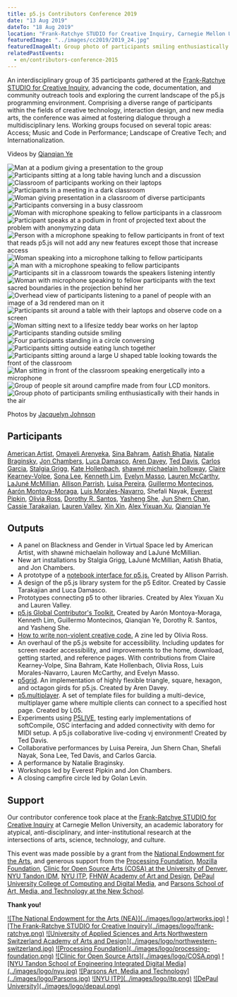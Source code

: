```yaml
---
title: p5.js Contributors Conference 2019
date: "13 Aug 2019"
dateTo: "18 Aug 2019"
location: "Frank-Ratchye STUDIO for Creative Inquiry, Carnegie Mellon University"
featuredImage: "../images/cc2019/2019_24.jpg"
featuredImageAlt: Group photo of participants smiling enthusiastically with their hands in the air
relatedPastEvents: 
  - en/contributors-conference-2015
---
```



An interdisciplinary group of 35 participants gathered at the <a href="http://studioforcreativeinquiry.org/">Frank-Ratchye STUDIO for Creative Inquiry</a>, advancing the code, documentation, and community outreach tools and exploring the current landscape of the p5.js programming environment. Comprising a diverse range of participants within the fields of creative technology, interaction design, and new media arts, the conference was aimed at fostering dialogue through a multidisciplinary lens. Working groups focused on several topic areas: Access; Music and Code in Performance; Landscape of Creative Tech; and Internationalization. 

<YouTubeEmbed id="YkfG7Ggpi_o" />

<YouTubeEmbed id="At1newHnZpA" />

Videos by <a href="https://www.youtube.com/channel/UCzMs9qg50AW2LEpLDzHT5NA">Qianqian Ye</a>

![Man at a podium giving a presentation to the group](../images/cc2019/2019_1.jpg)
![Participants sitting at a long table having lunch and a discussion](../images/cc2019/2019_2.jpg)
![Classroom of participants working on their laptops](../images/cc2019/2019_4.jpg)
![Participants in a meeting in a dark classroom](../images/cc2019/2019_5.jpg)
![Woman giving presentation in a classroom of diverse participants](../images/cc2019/2019_6.jpg)
![Participants conversing in a busy classroom](../images/cc2019/2019_7.jpg)
![Woman with microphone speaking to fellow participants in a classroom](../images/cc2019/2019_8.jpg)
![Participant speaks at a podium in front of projected text about the problem with anonymyzing data](../images/cc2019/2019_9.jpg)
![Person with a microphone speaking to fellow participants in front of text that reads p5.js will not add any new features except those that increase access](../images/cc2019/2019_10.jpg)
![Woman speaking into a microphone talking to fellow participants ](../images/cc2019/2019_11.jpg)
![A man with a microphone speaking to fellow participants](../images/cc2019/2019_12.jpg)
![Participants sit in a classroom towards the speakers listening intently](../images/cc2019/2019_13.jpg)
![Woman with microphone speaking to fellow participants with the text sacred boundaries in the projection behind her](../images/cc2019/2019_15.jpg)
![Overhead view of participants listening to a panel of people with an image of a 3d rendered man on it](../images/cc2019/2019_16.jpg)
![Participants sit around a table with their laptops and observe code on a screen](../images/cc2019/2019_17.jpg)
![Woman sitting next to a lifesize teddy bear works on her laptop](../images/cc2019/2019_18.jpg)
![Participants standing outside smiling](../images/cc2019/2019_19.jpg)
![Four participants standing in a circle conversing](../images/cc2019/2019_20.jpg)
![Participants sitting outside eating lunch together](../images/cc2019/2019_21.jpg)
![Participants sitting around a large U shaped table looking towards the front of the classroom](../images/cc2019/2019_22.jpg)
![Man sitting in front of the classroom speaking energetically into a microphone](../images/cc2019/2019_23.jpg)
![Group of people sit around campfire made from four LCD monitors.](../images/cc2019/campfire.jpg)
![Group photo of participants smiling enthusiastically with their hands in the air](../images/cc2019/2019_24.jpg)

Photos by <a href="https://www.flickr.com/photos/creativeinquiry/albums/72157710545834046/">Jacquelyn Johnson</a>

## Participants

<a href="https://americanartist.us/biocv" target="_blank">American Artist</a>, <a href="https://www.omayeli.com/" target="_blank">Omayeli Arenyeka</a>, <a href="http://www.sinabahram.com/" target="_blank">Sina Bahram</a>, <a href="https://aatishb.com/" target="_blank">Aatish Bhatia</a>, <a href="https://natalie.computer/" target="_blank">Natalie Braginsky</a>, <a href="https://jonchambers.net/" target="_blank">Jon Chambers</a>, <a href="https://twitter.com/lucapodular" target="_blank">Luca Damasco</a>, <a href="https://www.linkedin.com/in/aren-davey-bb3496103/" target="_blank">Aren Davey</a>, <a href="https://teddavis.org/" target="_blank">Ted Davis</a>, <a href="http://l05.is/" target="_blank">Carlos Garcia</a>, <a href="http://stalgiagrigg.name/" target="_blank">Stalgia Grigg</a>, <a href="http://www.katehollenbach.com/" target="_blank">Kate Hollenbach</a>, <a href="http://www.shawnemichaelainholloway.com/" target="_blank">shawné michaelain holloway</a>, <a href="http://www.takinglifeseriously.com/index.html" target="_blank">Claire Kearney-Volpe</a>, <a href="https://www.sonalee.me/" target="_blank">Sona Lee</a>, <a href="https://designerken.be/designing" target="_blank">Kenneth Lim</a>, <a href="https://www.outofambit.com/" target="_blank">Evelyn Masso</a>, <a href="http://lauren-mccarthy.com/" target="_blank">Lauren McCarthy</a>, <a href="https://laja.me/" target="_blank">LaJuné McMillian</a>, <a href="https://www.decontextualize.com/" target="_blank">Allison Parrish</a>, <a href="http://www.luisapereira.net/" target="_blank">Luisa Pereira</a>, <a href="https://guillemontecinos.cl/" target="_blank">Guillermo Montecinos</a>, <a href="http://montoyamoraga.io/" target="_blank">Aarón Montoya-Moraga</a>, <a href="http://lm-m.com/" target="_blank">Luis Morales-Navarro</a>, Shefali Nayak, <a href="http://everest-pipkin.com/" target="_blank">Everest Pipkin</a>, <a href="http://oross.net/" target="_blank">Olivia Ross</a>, <a href="https://dorothysantos.com/" target="_blank">Dorothy R. Santos</a>, <a href="https://www.yashengshe.com/" target="_blank">Yasheng She</a>, <a href="https://junshern.github.io/" target="_blank">Jun Shern Chan</a>, <a href="https://cassietarakajian.com/" target="_blank">Cassie Tarakajian</a>, <a href="https://www.laurenvalley.com/" target="_blank">Lauren Valley</a>, <a href="https://xin-xin.info" target="_blank">Xin Xin</a>, <a href="https://ayxx.me/" target="_blank">Alex Yixuan Xu</a>, <a href="http://www.qianqian-ye.com/" target="_blank">Qianqian Ye</a> 

## Outputs

- A panel on Blackness and Gender in Virtual Space led by American Artist, with shawné michaelain holloway and LaJuné McMillian.
- New art installations by Stalgia Grigg, LaJuné McMillian, Aatish Bhatia, and Jon Chambers.
- A prototype of a  <a href="https://github.com/aparrish/nb5js-proof-of-concept" target="_blank">notebook interface for p5.js.</a> Created by Allison Parrish.
- A design of the p5.js library system for the p5 Editor. Created by Cassie Tarakajian and Luca Damasco.
- Prototypes connecting p5 to other libraries. Created by Alex Yixuan Xu and Lauren Valley.
- <a href="https://docs.google.com/document/d/1NPSVTWlTxWv8_rWLr8j91Qf8CcJA5ns8I8zFjCCmwuk/edit#heading=h.ea0uhs87h6fk" target="_blank">p5.js Global Contributor's Toolkit.</a> Created by Aarón Montoya-Moraga, Kenneth Lim, Guillermo Montecinos, Qianqian Ye,  Dorothy R. Santos, and Yasheng She.
- <a href="https://docs.google.com/presentation/d/19xxc2zWWdFMAQjT6tRdN5ZU13vAKSwM7jojaC2U4F6Q/edit" target="_blank">How to write non-violent creative code.</a> A zine led by Olivia Ross.
- An overhaul of the p5.js website for accessibility. Including updates for screen reader accessibility, and improvements to the home, download, getting started, and reference pages. With contributions from Claire Kearney-Volpe, Sina Bahram, Kate Hollenbach, Olivia Ross, Luis Morales-Navarro, Lauren McCarthy, and Evelyn Masso.
- <a href="https://github.com/aahdee/p5grid">p5grid</a>. An implementation of highly flexible triangle, square, hexagon, and octagon girds for p5.js. Created by Aren Davey.
- <a href="https://github.com/L05/p5.multiplayer">p5.multiplayer</a>. A set of template files for building a multi-device, multiplayer game where multiple clients can connect to a specified host page. Created by L05.
- Experiments using <a href="https://teddavis.org/p5live/">P5LIVE</a>, testing early implementations of softCompile, OSC interfacing and added connectivity with demo for MIDI setup. A p5.js collaborative live-coding vj environment! Created by Ted Davis.
- Collaborative performances by Luisa Pereira, Jun Shern Chan, Shefali Nayak, Sona Lee, Ted Davis, and Carlos Garcia.
- A performance by Natalie Braginsky.
- Workshops led by Everest Pipkin and Jon Chambers.
- A closing campfire circle led by Golan Levin.

## Support

Our contributor conference took place at the <a href="http://studioforcreativeinquiry.org">Frank-Ratchye STUDIO for Creative Inquiry</a> at Carnegie Mellon University, an academic laboratory for atypical, anti-disciplinary, and inter-institutional research at the intersections of arts, science, technology, and culture.

This event was made possible by a grant from the <a href="https://arts.gov/" target="_blank">National Endowment for the Arts</a>, and generous support from the <a href="http://foundation.processing.org" target="_blank">Processing Foundation</a>, <a href="https://www.mozilla.org/en-US/moss/" target="_blank">Mozilla Foundation</a>, <a href="https://www.du.edu/ahss/opensourcearts/" target="_blank">Clinic for Open Source Arts (COSA) at the University of Denver</a>, <a href="http://idm.engineering.nyu.edu/" target="_blank">NYU Tandon IDM</a>, <a href="https://tisch.nyu.edu/itp" target="_blank"> NYU ITP</a>, <a href="http://thebaselschoolofdesign.ch/" target="_blank">FHNW Academy of Art and Design</a>, <a href="https://www.cdm.depaul.edu/Pages/default.aspx" target="_blank">DePaul University College of Computing and Digital Media</a>, and <a href="http://amt.parsons.edu/" target="_blank">Parsons School of Art, Media, and Technology at the New School</a>.

**Thank you!**

<Logos>
    <a href="https://arts.gov/">![The National Endowment for the Arts (NEA)](../images/logo/artworks.jpg)</a>
    <a href="http://studioforcreativeinquiry.org">![The Frank-Ratchye STUDIO for Creative Inquiry](../images/logo/frank-ratchye.png)</a>
    <a href="http://thebaselschoolofdesign.ch/">![University of Applied Sciences and Arts Northwestern Switzerland Academy of Arts and Design](../images/logo/northwestern-switzerland.jpg)</a>
    <a href="http://foundation.processing.org/">![Processing Foundation](../images/logo/processing-foundation.png)</a>
    <a href="https://www.du.edu/ahss/opensourcearts/">![Clinic for Open Source Arts](../images/logo/COSA.png)</a>
    <a href="http://idm.engineering.nyu.edu/">![NYU Tandon School of Engineering Integrated Digital Media](../images/logo/nyu.jpg)</a>
    <a href="https://amt.parsons.edu/">![Parsons Art, Media and Technology](../images/logo/Parsons.jpg)</a>
    <a href="https://tisch.nyu.edu/itp">![NYU ITP](../images/logo/itp.png)</a>
    <a href="https://www.cdm.depaul.edu/Pages/default.aspx">![DePaul University](../images/logo/depaul.png)</a>
</Logos>

